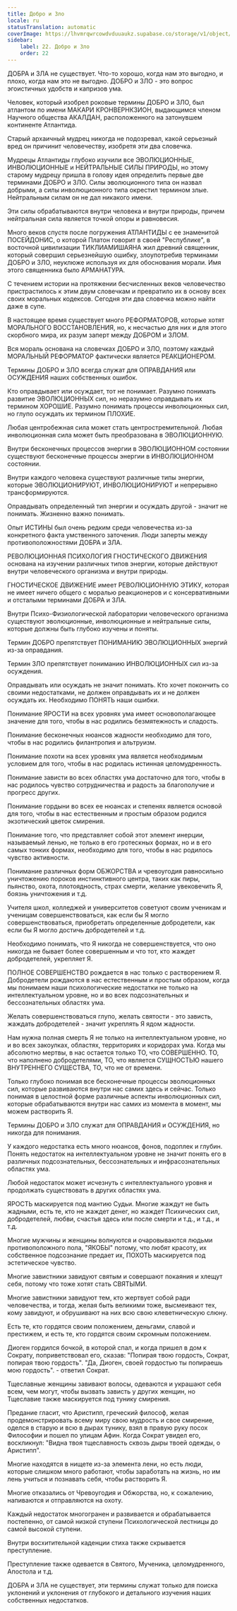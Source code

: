 ```yaml
---
title: Добро и Зло
locale: ru
statusTranslation: automatic
coverImage: https://lhvmrqwrcowdvduuaukz.supabase.co/storage/v1/object/public/strapi-uploads/small_cover-educacion-fundamental.webp-2d51a7828a2b1309555be27f7e2a61a0.webp
sidebar:
    label: 22. Добро и Зло
    order: 22
---
```

ДОБРА и ЗЛА не существует. Что-то хорошо, когда нам это выгодно, и плохо, когда нам это не выгодно. ДОБРО и ЗЛО - это вопрос эгоистичных удобств и капризов ума.

Человек, который изобрел роковые термины ДОБРО и ЗЛО, был атлантом по имени МАКАРИ КРОНВЕРНКЗИОН, выдающимся членом Научного общества АКАЛДАН, расположенного на затонувшем континенте Атлантида.

Старый архаичный мудрец никогда не подозревал, какой серьезный вред он причинит человечеству, изобретя эти два словечка.

Мудрецы Атлантиды глубоко изучили все ЭВОЛЮЦИОННЫЕ, ИНВОЛЮЦИОННЫЕ и НЕЙТРАЛЬНЫЕ СИЛЫ ПРИРОДЫ, но этому старому мудрецу пришла в голову идея определить первые две терминами ДОБРО и ЗЛО. Силы эволюционного типа он назвал добрыми, а силы инволюционного типа окрестил термином злые. Нейтральным силам он не дал никакого имени.

Эти силы обрабатываются внутри человека и внутри природы, причем нейтральная сила является точкой опоры и равновесия.

Много веков спустя после погружения АТЛАНТИДЫ с ее знаменитой ПОСЕЙДОНИС, о которой Платон говорит в своей "Республике", в восточной цивилизации ТИКЛИАМИШАЯНА жил древний священник, который совершил серьезнейшую ошибку, злоупотребив терминами ДОБРО и ЗЛО, неуклюже используя их для обоснования морали. Имя этого священника было АРМАНАТУРА.

С течением истории на протяжении бесчисленных веков человечество пристрастилось к этим двум словечкам и превратило их в основу всех своих моральных кодексов. Сегодня эти два словечка можно найти даже в супе.

В настоящее время существует много РЕФОРМАТОРОВ, которые хотят МОРАЛЬНОГО ВОССТАНОВЛЕНИЯ, но, к несчастью для них и для этого скорбного мира, их разум заперт между ДОБРОМ и ЗЛОМ.

Вся мораль основана на словечках ДОБРО и ЗЛО, поэтому каждый МОРАЛЬНЫЙ РЕФОРМАТОР фактически является РЕАКЦИОНЕРОМ.

Термины ДОБРО и ЗЛО всегда служат для ОПРАВДАНИЯ или ОСУЖДЕНИЯ наших собственных ошибок.

Кто оправдывает или осуждает, тот не понимает. Разумно понимать развитие ЭВОЛЮЦИОННЫХ сил, но неразумно оправдывать их термином ХОРОШИЕ. Разумно понимать процессы инволюционных сил, но глупо осуждать их термином ПЛОХИЕ.

Любая центробежная сила может стать центростремительной. Любая инволюционная сила может быть преобразована в ЭВОЛЮЦИОННУЮ.

Внутри бесконечных процессов энергии в ЭВОЛЮЦИОННОМ состоянии существуют бесконечные процессы энергии в ИНВОЛЮЦИОННОМ состоянии.

Внутри каждого человека существуют различные типы энергии, которые ЭВОЛЮЦИОНИРУЮТ, ИНВОЛЮЦИОНИРУЮТ и непрерывно трансформируются.

Оправдывать определенный тип энергии и осуждать другой - значит не понимать. Жизненно важно понимать.

Опыт ИСТИНЫ был очень редким среди человечества из-за конкретного факта умственного заточения. Люди заперты между противоположностями ДОБРА и ЗЛА.

РЕВОЛЮЦИОННАЯ ПСИХОЛОГИЯ ГНОСТИЧЕСКОГО ДВИЖЕНИЯ основана на изучении различных типов энергии, которые действуют внутри человеческого организма и внутри природы.

ГНОСТИЧЕСКОЕ ДВИЖЕНИЕ имеет РЕВОЛЮЦИОННУЮ ЭТИКУ, которая не имеет ничего общего с моралью реакционеров и с консервативными и отсталыми терминами ДОБРА и ЗЛА.

Внутри Психо-Физиологической лаборатории человеческого организма существуют эволюционные, инволюционные и нейтральные силы, которые должны быть глубоко изучены и поняты.

Термин ДОБРО препятствует ПОНИМАНИЮ ЭВОЛЮЦИОННЫХ энергий из-за оправдания.

Термин ЗЛО препятствует пониманию ИНВОЛЮЦИОННЫХ сил из-за осуждения.

Оправдывать или осуждать не значит понимать. Кто хочет покончить со своими недостатками, не должен оправдывать их и не должен осуждать их. Необходимо ПОНЯТЬ наши ошибки.

Понимание ЯРОСТИ на всех уровнях ума имеет основополагающее значение для того, чтобы в нас родились безмятежность и сладость.

Понимание бесконечных нюансов жадности необходимо для того, чтобы в нас родились филантропия и альтруизм.

Понимание похоти на всех уровнях ума является необходимым условием для того, чтобы в нас родилась истинная целомудренность.

Понимание зависти во всех областях ума достаточно для того, чтобы в нас родилось чувство сотрудничества и радость за благополучие и прогресс других.

Понимание гордыни во всех ее нюансах и степенях является основой для того, чтобы в нас естественным и простым образом родился экзотический цветок смирения.

Понимание того, что представляет собой этот элемент инерции, называемый ленью, не только в его гротескных формах, но и в его самых тонких формах, необходимо для того, чтобы в нас родилось чувство активности.

Понимание различных форм ОБЖОРСТВА и чревоугодия равносильно уничтожению пороков инстинктивного центра, таких как пиры, пьянство, охота, плотоядность, страх смерти, желание увековечить Я, боязнь уничтожения и т.д.

Учителя школ, колледжей и университетов советуют своим ученикам и ученицам совершенствоваться, как если бы Я могло совершенствоваться, приобретать определенные добродетели, как если бы Я могло достичь добродетелей и т.д.

Необходимо понимать, что Я никогда не совершенствуется, что оно никогда не бывает более совершенным и что тот, кто жаждет добродетелей, укрепляет Я.

ПОЛНОЕ СОВЕРШЕНСТВО рождается в нас только с растворением Я. Добродетели рождаются в нас естественным и простым образом, когда мы понимаем наши психологические недостатки не только на интеллектуальном уровне, но и во всех подсознательных и бессознательных областях ума.

Желать совершенствоваться глупо, желать святости - это зависть, жаждать добродетелей - значит укреплять Я ядом жадности.

Нам нужна полная смерть Я не только на интеллектуальном уровне, но и во всех закоулках, областях, территориях и коридорах ума. Когда мы абсолютно мертвы, в нас остается только ТО, что СОВЕРШЕННО. ТО, что наполнено добродетелями, ТО, что является СУЩНОСТЬЮ нашего ВНУТРЕННЕГО СУЩЕСТВА, ТО, что не от времени.

Только глубоко понимая все бесконечные процессы эволюционных сил, которые развиваются внутри нас самих здесь и сейчас. Только понимая в целостной форме различные аспекты инволюционных сил, которые обрабатываются внутри нас самих из момента в момент, мы можем растворить Я.

Термины ДОБРО и ЗЛО служат для ОПРАВДАНИЯ и ОСУЖДЕНИЯ, но никогда для понимания.

У каждого недостатка есть много нюансов, фонов, подоплек и глубин. Понять недостаток на интеллектуальном уровне не значит понять его в различных подсознательных, бессознательных и инфрасознательных областях ума.

Любой недостаток может исчезнуть с интеллектуального уровня и продолжать существовать в других областях ума.

ЯРОСТЬ маскируется под мантию Судьи. Многие жаждут не быть жадными, есть те, кто не жаждет денег, но жаждет Психических сил, добродетелей, любви, счастья здесь или после смерти и т.д., и т.д., и т.д.

Многие мужчины и женщины волнуются и очаровываются людьми противоположного пола, "ЯКОБЫ" потому, что любят красоту, их собственное подсознание предает их, ПОХОТЬ маскируется под эстетическое чувство.

Многие завистники завидуют святым и совершают покаяния и хлещут себя, потому что тоже хотят стать СВЯТЫМИ.

Многие завистники завидуют тем, кто жертвует собой ради человечества, и тогда, желая быть великими тоже, высмеивают тех, кому завидуют, и обрушивают на них всю свою клеветническую слюну.

Есть те, кто гордятся своим положением, деньгами, славой и престижем, и есть те, кто гордятся своим скромным положением.

Диоген гордился бочкой, в которой спал, и когда пришел в дом к Сократу, поприветствовал его, сказав: "Попирая твою гордость, Сократ, попирая твою гордость". "Да, Диоген, своей гордостью ты попираешь мою гордость". - ответил Сократ.

Тщеславные женщины завивают волосы, одеваются и украшают себя всем, чем могут, чтобы вызвать зависть у других женщин, но Тщеславие также маскируется под тунику смирения.

Предание гласит, что Аристипп, греческий философ, желая продемонстрировать всему миру свою мудрость и свое смирение, оделся в старую и всю в дырах тунику, взял в правую руку посох Философии и пошел по улицам Афин. Когда Сократ увидел его, воскликнул: "Видна твоя тщеславность сквозь дыры твоей одежды, о Аристипп".

Многие находятся в нищете из-за элемента лени, но есть люди, которые слишком много работают, чтобы заработать на жизнь, но им лень учиться и познавать себя, чтобы растворить Я.

Многие отказались от Чревоугодия и Обжорства, но, к сожалению, напиваются и отправляются на охоту.

Каждый недостаток многогранен и развивается и обрабатывается постепенно, от самой низкой ступени Психологической лестницы до самой высокой ступени.

Внутри восхитительной каденции стиха также скрывается преступление.

Преступление также одевается в Святого, Мученика, целомудренного, Апостола и т.д.

ДОБРА и ЗЛА не существует, эти термины служат только для поиска уклонений и уклонения от глубокого и детального изучения наших собственных недостатков.
